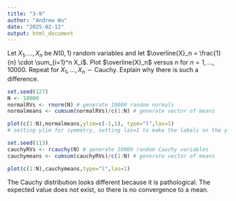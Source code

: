 ```yaml
---
title: "3-9"
author: "Andrew Wu"
date: "2025-02-12"
output: html_document
---
```


Let $X_1, \ldots , X_n$ be $N(0,1)$ random variables and let $\overline{X}_n = \frac{1}{n} \cdot \sum_{i=1}^n X_i$. Plot $\overline{X}_n$ versus $n$ for $n = 1, \ldots , 10000$. Repeat for $X_1, \ldots , X_n \sim \text{Cauchy}$. Explain why there is such a difference.

```r
set.seed(127)
N <- 10000
normalRVs <- rnorm(N) # generate 10000 random normals
normalmeans <- cumsum(normalRVs)/c(1:N) # generate vector of means 
```

```r
plot(c(1:N),normalmeans,ylim=c(-1,1), type="l",las=1) 
# setting ylim for symmetry, setting las=1 to make the labels on the y-axis horizontal
```

```r
set.seed(113)
cauchyRVs <- rcauchy(N) # generate 10000 random Cauchy variables
cauchymeans <- cumsum(cauchyRVs)/c(1:N) # generate vector of means
```

```r
plot(c(1:N),cauchymeans,type="l",las=1)
```

The Cauchy distribution looks different because it is pathological. The expected value does not exist, so there is no convergence to a mean.



